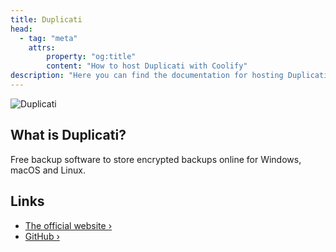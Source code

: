 ```yaml
---
title: Duplicati
head:
  - tag: "meta"
    attrs:
        property: "og:title"
        content: "How to host Duplicati with Coolify"
description: "Here you can find the documentation for hosting Duplicati with Coolify."
---
```



<Badge text="One-click setup." variant="note" size="large" />

![Duplicati](https://docs.duplicati.com/en/latest/duplicatilogo.png)

## What is Duplicati?

Free backup software to store encrypted backups online for Windows, macOS and Linux.

## Links

- [The official website ›](https://www.duplicati.com?utm_source=coolify.io)
- [GitHub ›](https://github.com/duplicati/duplicati?utm_source=coolify.io)
